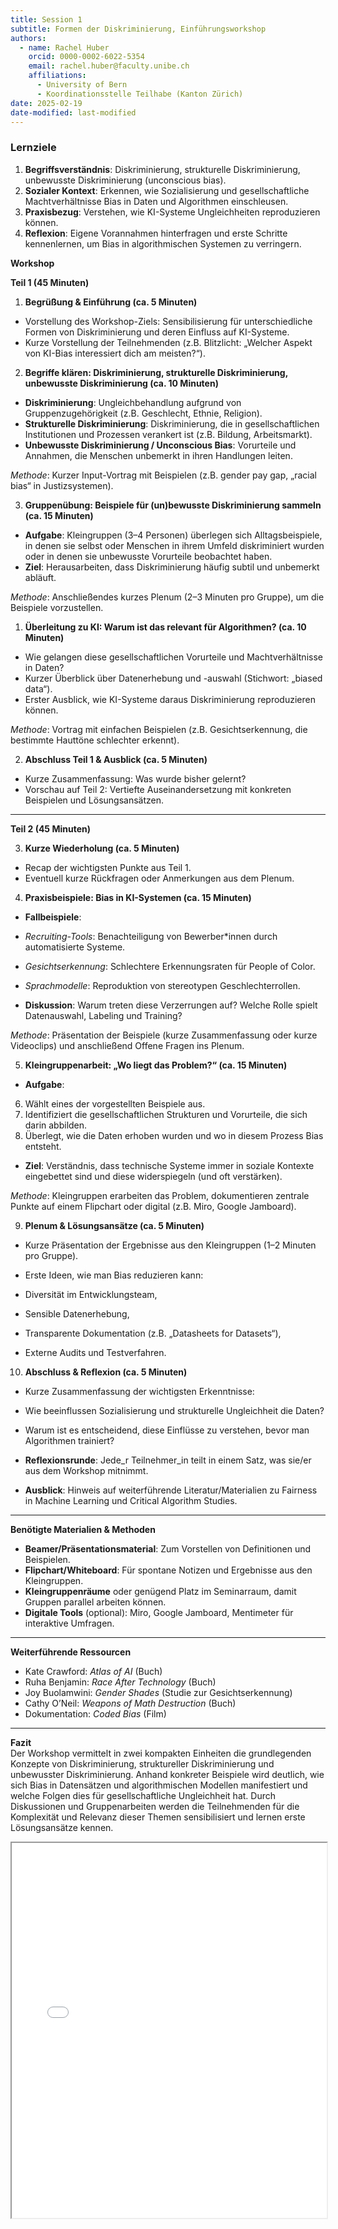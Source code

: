 ```yaml
---
title: Session 1
subtitle: Formen der Diskriminierung, Einführungsworkshop
authors: 
  - name: Rachel Huber
    orcid: 0000-0002-6022-5354
    email: rachel.huber@faculty.unibe.ch
    affiliations:
      - University of Bern
      - Koordinationsstelle Teilhabe (Kanton Zürich)
date: 2025-02-19
date-modified: last-modified
---
```


### **Lernziele**

1.  **Begriffsverständnis**: Diskriminierung, strukturelle Diskriminierung, unbewusste Diskriminierung (unconscious bias).
2.  **Sozialer Kontext**: Erkennen, wie Sozialisierung und gesellschaftliche Machtverhältnisse Bias in Daten und Algorithmen einschleusen.
3.  **Praxisbezug**: Verstehen, wie KI-Systeme Ungleichheiten reproduzieren können.
4.  **Reflexion**: Eigene Vorannahmen hinterfragen und erste Schritte kennenlernen, um Bias in algorithmischen Systemen zu verringern.

**Workshop**

**Teil 1 (45 Minuten)**

1.  **Begrüßung & Einführung (ca. 5 Minuten)**

-   Vorstellung des Workshop-Ziels: Sensibilisierung für unterschiedliche Formen von Diskriminierung und deren Einfluss auf KI-Systeme.
-   Kurze Vorstellung der Teilnehmenden (z.B. Blitzlicht: „Welcher Aspekt von KI-Bias interessiert dich am meisten?“).

2.  **Begriffe klären: Diskriminierung, strukturelle Diskriminierung, unbewusste Diskriminierung (ca. 10 Minuten)**

-   **Diskriminierung**: Ungleichbehandlung aufgrund von Gruppenzugehörigkeit (z.B. Geschlecht, Ethnie, Religion).
-   **Strukturelle Diskriminierung**: Diskriminierung, die in gesellschaftlichen Institutionen und Prozessen verankert ist (z.B. Bildung, Arbeitsmarkt).
-   **Unbewusste Diskriminierung / Unconscious Bias**: Vorurteile und Annahmen, die Menschen unbemerkt in ihren Handlungen leiten.

*Methode*: Kurzer Input-Vortrag mit Beispielen (z.B. gender pay gap, „racial bias“ in Justizsystemen).

3.  **Gruppenübung: Beispiele für (un)bewusste Diskriminierung sammeln (ca. 15 Minuten)**

-   **Aufgabe**: Kleingruppen (3–4 Personen) überlegen sich Alltagsbeispiele, in denen sie selbst oder Menschen in ihrem Umfeld diskriminiert wurden oder in denen sie unbewusste Vorurteile beobachtet haben.
-   **Ziel**: Herausarbeiten, dass Diskriminierung häufig subtil und unbemerkt abläuft.

*Methode*: Anschließendes kurzes Plenum (2–3 Minuten pro Gruppe), um die Beispiele vorzustellen.

1.  **Überleitung zu KI: Warum ist das relevant für Algorithmen? (ca. 10 Minuten)**

-   Wie gelangen diese gesellschaftlichen Vorurteile und Machtverhältnisse in Daten?
-   Kurzer Überblick über Datenerhebung und -auswahl (Stichwort: „biased data“).
-   Erster Ausblick, wie KI-Systeme daraus Diskriminierung reproduzieren können.

*Methode*: Vortrag mit einfachen Beispielen (z.B. Gesichtserkennung, die bestimmte Hauttöne schlechter erkennt).

2.  **Abschluss Teil 1 & Ausblick (ca. 5 Minuten)**

-   Kurze Zusammenfassung: Was wurde bisher gelernt?
-   Vorschau auf Teil 2: Vertiefte Auseinandersetzung mit konkreten Beispielen und Lösungsansätzen.

------------------------------------------------------------------------

**Teil 2 (45 Minuten)**

3.  **Kurze Wiederholung (ca. 5 Minuten)**

-   Recap der wichtigsten Punkte aus Teil 1.
-   Eventuell kurze Rückfragen oder Anmerkungen aus dem Plenum.

4.  **Praxisbeispiele: Bias in KI-Systemen (ca. 15 Minuten)**

-   **Fallbeispiele**:

-   *Recruiting-Tools*: Benachteiligung von Bewerber\*innen durch automatisierte Systeme.

-   *Gesichtserkennung*: Schlechtere Erkennungsraten für People of Color.

-   *Sprachmodelle*: Reproduktion von stereotypen Geschlechterrollen.

-   **Diskussion**: Warum treten diese Verzerrungen auf? Welche Rolle spielt Datenauswahl, Labeling und Training?

*Methode*: Präsentation der Beispiele (kurze Zusammenfassung oder kurze Videoclips) und anschließend Offene Fragen ins Plenum.

5.  **Kleingruppenarbeit: „Wo liegt das Problem?“ (ca. 15 Minuten)**

-   **Aufgabe**:

6.  Wählt eines der vorgestellten Beispiele aus.
7.  Identifiziert die gesellschaftlichen Strukturen und Vorurteile, die sich darin abbilden.
8.  Überlegt, wie die Daten erhoben wurden und wo in diesem Prozess Bias entsteht.

-   **Ziel**: Verständnis, dass technische Systeme immer in soziale Kontexte eingebettet sind und diese widerspiegeln (und oft verstärken).

*Methode*: Kleingruppen erarbeiten das Problem, dokumentieren zentrale Punkte auf einem Flipchart oder digital (z.B. Miro, Google Jamboard).

9.  **Plenum & Lösungsansätze (ca. 5 Minuten)**

-   Kurze Präsentation der Ergebnisse aus den Kleingruppen (1–2 Minuten pro Gruppe).

-   Erste Ideen, wie man Bias reduzieren kann:

-   Diversität im Entwicklungsteam,

-   Sensible Datenerhebung,

-   Transparente Dokumentation (z.B. „Datasheets for Datasets“),

-   Externe Audits und Testverfahren.

10. **Abschluss & Reflexion (ca. 5 Minuten)**

-   Kurze Zusammenfassung der wichtigsten Erkenntnisse:

-   Wie beeinflussen Sozialisierung und strukturelle Ungleichheit die Daten?

-   Warum ist es entscheidend, diese Einflüsse zu verstehen, bevor man Algorithmen trainiert?

-   **Reflexionsrunde**: Jede_r Teilnehmer_in teilt in einem Satz, was sie/er aus dem Workshop mitnimmt.

-   **Ausblick**: Hinweis auf weiterführende Literatur/Materialien zu Fairness in Machine Learning und Critical Algorithm Studies.

------------------------------------------------------------------------

**Benötigte Materialien & Methoden**

-   **Beamer/Präsentationsmaterial**: Zum Vorstellen von Definitionen und Beispielen.
-   **Flipchart/Whiteboard**: Für spontane Notizen und Ergebnisse aus den Kleingruppen.
-   **Kleingruppenräume** oder genügend Platz im Seminarraum, damit Gruppen parallel arbeiten können.
-   **Digitale Tools** (optional): Miro, Google Jamboard, Mentimeter für interaktive Umfragen.

------------------------------------------------------------------------

**Weiterführende Ressourcen**

-   Kate Crawford: *Atlas of AI* (Buch)
-   Ruha Benjamin: *Race After Technology* (Buch)
-   Joy Buolamwini: *Gender Shades* (Studie zur Gesichtserkennung)
-   Cathy O’Neil: *Weapons of Math Destruction* (Buch)
-   Dokumentation: *Coded Bias* (Film)

------------------------------------------------------------------------

**Fazit**\
Der Workshop vermittelt in zwei kompakten Einheiten die grundlegenden Konzepte von Diskriminierung, struktureller Diskriminierung und unbewusster Diskriminierung. Anhand konkreter Beispiele wird deutlich, wie sich Bias in Datensätzen und algorithmischen Modellen manifestiert und welche Folgen dies für gesellschaftliche Ungleichheit hat. Durch Diskussionen und Gruppenarbeiten werden die Teilnehmenden für die Komplexität und Relevanz dieser Themen sensibilisiert und lernen erste Lösungsansätze kennen.

::: {.callout-tip title="Slides" collapse="true"}
<iframe src="/assets/files/PPP_Forschungskolloquium_Decoding_Inequality_Uni_Bern.pdf" width="100%" height="600px" loading="lazy" allowfullscreen title="Slides Decoding Inequality">

This browser does not support PDFs. Please download the PDF <a href="/assets/files/PPP_Forschungskolloquium_Decoding_Inequality_Uni_Bern.pdf">download the PDF</a> to view it.

</iframe>
:::